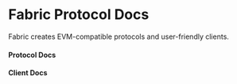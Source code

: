
# Fabric Protocol Docs
<style>
    {`
    @keyframes spinny {
      from {
        transform: rotate(0deg);
      }

      to {
        transform: rotate(360deg);
      }
    }

    .clock {
      display: block;
      height: 20rem;
      width: 20rem;
      margin: auto;
      margin-top: 2rem;
      background-image: url(/clock.svg);
      background-size: cover;
      background-repeat: no-repeat;
      background-position: center;
      animation: spinny 60s infinite steps(60);
    }
    `}
</style>

Fabric creates EVM-compatible protocols and user-friendly clients.

#### Protocol Docs

<Cards >
  <Card title="Crowd Financing Protocol (CFP)" href="/crowdfi/overview" />
  <Card title="Subscription Token Protocol (STP)" href="/stp/overview" />
</Cards>


#### Client Docs

<Cards >
  <Card title="Crowdfi" href="/crowdfi_client/create" />
  <Card title="Hypersub" href="/hypersub/coming_soon" />
</Cards>

